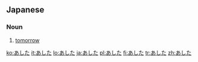 == Japanese ==
===Noun===
{{ja-noun|h|rom=ashita}}

# {{ja-def|明日}} [[tomorrow]]

[[ko:あした]]
[[it:あした]]
[[lo:あした]]
[[ja:あした]]
[[pl:あした]]
[[fi:あした]]
[[tr:あした]]
[[zh:あした]]